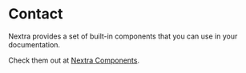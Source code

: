 # Contact

Nextra provides a set of built-in components that you can use in your documentation.

Check them out at [Nextra Components](https://nextra.site/docs/built-ins).